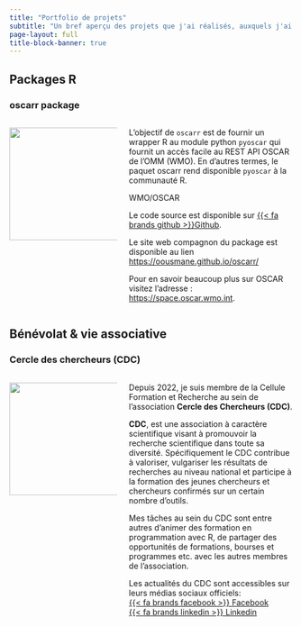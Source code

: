 ```yaml
---
title: "Portfolio de projets"
subtitle: "Un bref aperçu des projets que j'ai réalisés, auxquels j'ai contribué ou dans lesquels je suis impliqué."
page-layout: full
title-block-banner: true
---
```


## Packages R

### oscarr package
::: columns
::: {.column width="30%"}
![](img/hex-oscarr.png){fig-align="center" width="200"}
:::

::: {.column width="50%"}
L'objectif de `oscarr` est de fournir un wrapper R au module python `pyoscar` qui fournit un accès facile au REST API OSCAR de l'OMM (WMO). En d'autres termes, le paquet oscarr rend disponible `pyoscar` à la communauté R.

WMO/OSCAR 

Le code source est disponible sur [{{< fa brands github >}}Github](https://github.com/oousmane/oscarr/).

Le site web compagnon du package est disponible au lien [https://oousmane.github.io/oscarr/](https://oousmane.github.io/oscarr/)

Pour en savoir beaucoup plus sur OSCAR visitez l'adresse :  [https://space.oscar.wmo.int](https://space.oscar.wmo.int).
:::
:::

## Bénévolat & vie associative

### Cercle des chercheurs (CDC)

::: columns
::: {.column width="30%"}
![](img/logo-cdc.jpeg){fig-align="center" width="200"}
:::

::: {.column width="50%"}

Depuis 2022, je suis membre de la Cellule Formation et Recherche au sein de l’association **Cercle des Chercheurs (CDC)**. 

**CDC**, est une association à caractère scientifique visant à promouvoir la recherche scientifique dans toute sa diversité. Spécifiquement le CDC contribue à valoriser, vulgariser les résultats de recherches au niveau national et participe à la formation des jeunes chercheurs et chercheurs confirmés sur un certain nombre d'outils.

Mes tâches au sein du CDC sont entre autres d'animer des formation en programmation avec R, de partager des opportunités de formations, bourses et programmes etc. avec les autres membres de l'association.

Les actualités du CDC sont accessibles sur leurs médias sociaux officiels:
<br>
[{{< fa brands facebook >}} Facebook](https://web.facebook.com/cerclechercheurs)
<br> [{{< fa brands linkedin >}} Linkedin](https://www.linkedin.com/in/association-cercle-des-chercheurs-25b5aa237/?original_referer=https%3A%2F%2Fwww%2Egoogle%2Ecom%2F&originalSubdomain=bf)
:::
:::


